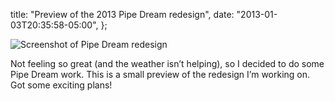   title: "Preview of the 2013 Pipe Dream redesign",
  date: "2013-01-03T20:35:58-05:00",
};

![Screenshot of Pipe Dream redesign](./pipe-dream-redesign.png)

Not feeling so great (and the weather isn’t helping), so I decided to do some Pipe Dream work. This is a small preview of the redesign I’m working on. Got some exciting plans!
